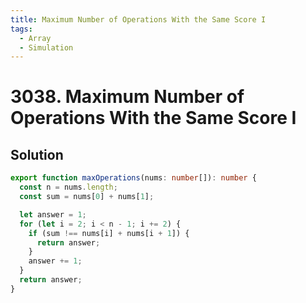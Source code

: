 ```yaml
---
title: Maximum Number of Operations With the Same Score I
tags:
  - Array
  - Simulation
---
```


# 3038. Maximum Number of Operations With the Same Score I

<Badges>
  <LevelBadge level="easy" />
  <TopicBadge name="Array" slug="array" />
  <TopicBadge name="Simulation" slug="simulation" />
</Badges>

## Solution

```typescript filename="solution.ts" copy
export function maxOperations(nums: number[]): number {
  const n = nums.length;
  const sum = nums[0] + nums[1];

  let answer = 1;
  for (let i = 2; i < n - 1; i += 2) {
    if (sum !== nums[i] + nums[i + 1]) {
      return answer;
    }
    answer += 1;
  }
  return answer;
}
```

<ProblemLink
  codingSite="leetcode"
  href="https://leetcode.com/problems/maximum-number-of-operations-with-the-same-score-i"
  title="Maximum Number of Operations With the Same Score I"
/>
